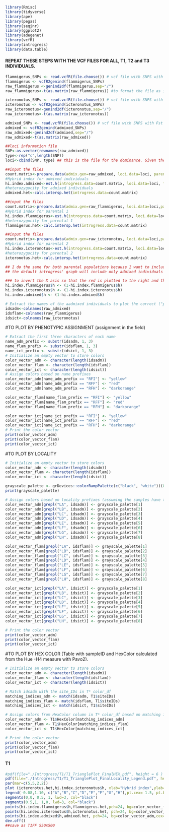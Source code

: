 ```r
library(Rmisc)
library(tidyverse)
library(ape)
library(pegas)
library(seqinr)
library(ggplot2)
library(adegenet)
library(vcfR)
library(introgress)
library(data.table)
```
#### REPEAT THESE STEPS WITH THE VCF FILES FOR ALL, T1, T2 and T3 INDIVIDUALS. 
```r
flammigerus_SNPs <- read.vcfR(file.choose()) # vcf file with SNPS with Fst > 0.9 and only parental 1 individuals 
flammigerus <- vcfR2genind(flammigerus_SNPs)
raw_flammigerus <-genind2df(flammigerus,sep="/")
raw_flammigerus<-t(as.matrix(raw_flammigerus)) #to format the file as input for INTROGRESS

icteronotus_SNPs <- read.vcfR(file.choose()) # vcf file with SNPS with Fst > 0.9 and only parental 2 individuals
icteronotus <- vcfR2genind(icteronotus_SNPs)
raw_icteronotus<-genind2df(icteronotus,sep="/")
raw_icteronotus<-t(as.matrix(raw_icteronotus))

admixed_SNPs <- read.vcfR(file.choose()) # vcf file with SNPS with Fst > 0.9 and admixed individuals 
admixed <- vcfR2genind(admixed_SNPs)
raw_admixed<-genind2df(admixed,sep="/")
raw_admixed<-t(as.matrix(raw_admixed))
```

```r
##loci information file
SNP<-as.vector(rownames(raw_admixed))
type<-rep("c",length(SNP))
loci<-cbind(SNP, type) ## this is the file for the dominance. Given there is no info, it is safe to assume SNPs are codominat
```

```r
##input the files
count.matrix<-prepare.data(admix.gen=raw_admixed, loci.data=loci, parental1=raw_flammigerus, parental2=raw_icteronotus, pop.id=F, ind.id=F, fixed=FALSE,sep.rows=FALSE, sep.columns=FALSE)
#Hybrid index for admixed individuals
hi.index.admixed<-est.h(introgress.data=count.matrix, loci.data=loci, fixed=FALSE, p1.allele=raw_flammigerus, p2.allele=raw_icteronotus)
#heterozygocity for admixed individuals
admixed.het<-calc.intersp.het(introgress.data=count.matrix)

##input the files
count.matrix<-prepare.data(admix.gen=raw_flammigerus, loci.data=loci,parental1=raw_flammigerus, parental2=raw_icteronotus,pop.id=F, ind.id=F, fixed=FALSE,sep.rows=FALSE, sep.columns=FALSE)
#Hybrid index for parental 1
hi.index.flammigerus<-est.h(introgress.data=count.matrix, loci.data=loci, fixed=FALSE, p1.allele=raw_flammigerus, p2.allele=raw_icteronotus)
#heterozygocity for parental 1
flammigerus.het<-calc.intersp.het(introgress.data=count.matrix)

##input the files
count.matrix<-prepare.data(admix.gen=raw_icteronotus, loci.data=loci,parental1=raw_flammigerus, parental2=raw_icteronotus,pop.id=F, ind.id=F, fixed=FALSE,sep.rows=FALSE, sep.columns=FALSE)
#Hybrid index for parental 2
hi.index.icteronotus<-est.h(introgress.data=count.matrix, loci.data=loci, fixed=FALSE, p1.allele=raw_flammigerus, p2.allele=raw_icteronotus)
#heterozygocity for parental 2
icteronotus.het<-calc.intersp.het(introgress.data=count.matrix)

## I do the same for both parental populations because I want to include them in the graph.
## the default introgress' graph will include only admixed individuals
```

```r
### to invert the X asis so that the red is plotted to the right and the yellow to the left of the plot (following the transect linearity)
hi.index.flammigerus$h <- (1-hi.index.flammigerus$h)
hi.index.icteronotus$h <- (1-hi.index.icteronotus$h)
hi.index.admixed$h <- (1-hi.index.admixed$h)
```

```r
# Extract the names of the aadmixed individuals to plot the correct ("phenotypic color")
idsadm<-colnames(raw_admixed)
idsflam<-colnames(raw_flammigerus)
idsict<-colnames(raw_icteronotus)
```

#TO PLOT BY PHENOTYPIC ASSIGNMENT (assignment in the field)
```r
# Extract the first three characters of each name
name_adm_prefix <- substr(idsadm, 1, 3)
name_flam_prefix <- substr(idsflam, 1, 3)
name_ict_prefix <- substr(idsict, 1, 3)
# Initialize an empty vector to store colors
color_vector_adm <- character(length(idsadm))
color_vector_flam <- character(length(idsflam))
color_vector_ict <- character(length(idsict))
# Assign colors based on name prefixes
color_vector_adm[name_adm_prefix == "RFI"] <- "yellow"
color_vector_adm[name_adm_prefix == "RFF"] <- "red"
color_vector_adm[name_adm_prefix == "RFH"] <- "darkorange"

color_vector_flam[name_flam_prefix == "RFI"] <- "yellow"
color_vector_flam[name_flam_prefix == "RFF"] <- "red"
color_vector_flam[name_flam_prefix == "RFH"] <- "darkorange"

color_vector_ict[name_ict_prefix == "RFI"] <- "yellow"
color_vector_ict[name_ict_prefix == "RFF"] <- "red"
color_vector_ict[name_ict_prefix == "RFH"] <- "darkorange"
# Print the color vector
print(color_vector_adm)
print(color_vector_flam)
print(color_vector_ict)
```

#TO PLOT BY LOCALITY
```r
# Initialize an empty vector to store colors
color_vector_adm <- character(length(idsadm))
color_vector_flam <- character(length(idsflam))
color_vector_ict <- character(length(idsict))

grayscale_palette <- grDevices::colorRampPalette(c("black", "white"))(8)
print(grayscale_palette)

# Assign colors based on locality prefixes (assuming the samples have the loclity in the names)
color_vector_adm[grepl("LA", idsadm)] <- grayscale_palette[1]
color_vector_adm[grepl("LB", idsadm)] <- grayscale_palette[2]
color_vector_adm[grepl("LC", idsadm)] <- grayscale_palette[3]
color_vector_adm[grepl("LD", idsadm)] <- grayscale_palette[4]
color_vector_adm[grepl("LE", idsadm)] <- grayscale_palette[5]
color_vector_adm[grepl("LF", idsadm)] <- grayscale_palette[6]
color_vector_adm[grepl("LG", idsadm)] <- grayscale_palette[7]
color_vector_adm[grepl("LH", idsadm)] <- grayscale_palette[8]

color_vector_flam[grepl("LA", idsflam)] <- grayscale_palette[1]
color_vector_flam[grepl("LB", idsflam)] <- grayscale_palette[2]
color_vector_flam[grepl("LC", idsflam)] <- grayscale_palette[3]
color_vector_flam[grepl("LD", idsflam)] <- grayscale_palette[4]
color_vector_flam[grepl("LE", idsflam)] <- grayscale_palette[5]
color_vector_flam[grepl("LF", idsflam)] <- grayscale_palette[6]
color_vector_flam[grepl("LG", idsflam)] <- grayscale_palette[7]
color_vector_flam[grepl("LH", idsflam)] <- grayscale_palette[8]

color_vector_ict[grepl("LA", idsict)] <- grayscale_palette[1]
color_vector_ict[grepl("LB", idsict)] <- grayscale_palette[2]
color_vector_ict[grepl("LC", idsict)] <- grayscale_palette[3]
color_vector_ict[grepl("LD", idsict)] <- grayscale_palette[4]
color_vector_ict[grepl("LE", idsict)] <- grayscale_palette[5]
color_vector_ict[grepl("LF", idsict)] <- grayscale_palette[6]
color_vector_ict[grepl("LG", idsict)] <- grayscale_palette[7]
color_vector_ict[grepl("LH", idsict)] <- grayscale_palette[8]

# Print the color vector
print(color_vector_adm)
print(color_vector_flam)
print(color_vector_ict)
```

#TO PLOT BY HEX COLOR (Table with sampleID and HexColor calculated from the Hue -H4 measure with Pavo2). 
```r
# Initialize an empty vector to store colors
color_vector_adm <- character(length(idsadm))
color_vector_flam <- character(length(idsflam))
color_vector_ict <- character(length(idsict))

# Match idsadm with the site_IDs in T* color_df
matching_indices_adm <- match(idsadm, T1$siteIDs)
matching_indices_flam <- match(idsflam, T1$siteIDs)
matching_indices_ict <- match(idsict, T1$siteIDs)

# Assign colors from HexColor column in T* color_df based on matching indices
color_vector_adm <- T1$HexColor[matching_indices_adm]
color_vector_flam <- T1$HexColor[matching_indices_flam]
color_vector_ict <- T1$HexColor[matching_indices_ict]

# Print the color vector
print(color_vector_adm)
print(color_vector_flam)
print(color_vector_ict)
```

#### T1 ####
```r
#pdf(file="./Introgress/T1/T1_TrianglePlot_FinalHEX.pdf", height = 6 )
pdf(file="./Introgress/T1/T1_TrianglePlot_FinalLocality_Legend.pdf", height = 6 )
par(mar=c(5,5,2,2))
plot (icteronotus.het,hi.index.icteronotus$h, xlab="Hybrid index",ylab="Heterozygosity", type="n",cex.axis=1.5, cex.lab=1.5, bty="l",ylim=c(-0.05,1.05), xlim=c(-0.05,1.05))
legend(-0.08,1.10, c("A","B","C","D","E","F","G","H"),pt.cex= 1.5, pt.bg =grayscale_palette, pch=c(22,22,22,22,22,22,22,22), box.lty=0,cex=1.3,bg=0)
segments(0,0, 0.5, 1, lwd=3, col="black")
segments(0.5,1, 1,0, lwd=3, col="black")
points(hi.index.flammigerus$h,flammigerus.het,pch=24, bg=color_vector_flam,cex=2)
points(hi.index.icteronotus$h,icteronotus.het, pch=24, bg=color_vector_ict,cex=2)
points(hi.index.admixed$h,admixed.het, pch=24, bg=color_vector_adm,cex=2)
dev.off()
##save as TIFF 550x500
```
